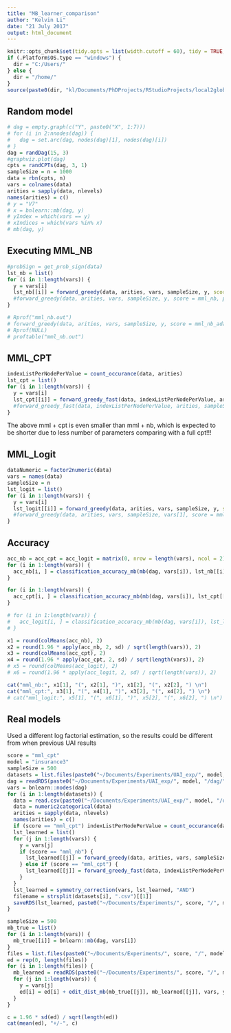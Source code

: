 ```yaml
---
title: "MB_learner_comparison"
author: "Kelvin Li"
date: "21 July 2017"
output: html_document
---
```


```r
knitr::opts_chunk$set(tidy.opts = list(width.cutoff = 60), tidy = TRUE, echo = F, eval = T)
if (.Platform$OS.type == "windows") {
  dir = "C:/Users/"
} else {
  dir = "/home/"
}
source(paste0(dir, "kl/Documents/PhDProjects/RStudioProjects/local2global/scripts/load_libraries.R"))
```

## Random model
```r
# dag = empty.graph(c("Y", paste0("X", 1:7)))
# for (i in 2:nnodes(dag)) {
#   dag = set.arc(dag, nodes(dag)[1], nodes(dag)[i])
# }
dag = randDag(15, 3)
#graphviz.plot(dag)
cpts = randCPTs(dag, 3, 1)
sampleSize = n = 1000
data = rbn(cpts, n)
vars = colnames(data)
arities = sapply(data, nlevels)
names(arities) = c()
# y = "V7"
# x = bnlearn::mb(dag, y)
# yIndex = which(vars == y)
# xIndices = which(vars %in% x)
# mb(dag, y)
```

## Executing MML_NB
```r
#probSign = get_prob_sign(data)
lst_nb = list() 
for (i in 1:length(vars)) {
  y = vars[i]
  lst_nb[[i]] = forward_greedy(data, arities, vars, sampleSize, y, score = mml_nb_adaptive, debug = F)
  #forward_greedy(data, arities, vars, sampleSize, y, score = mml_nb, probSign = probSign, debug = T)
}

# Rprof("mml_nb.out")
# forward_greedy(data, arities, vars, sampleSize, y, score = mml_nb_adaptive, debug = F)
# Rprof(NULL)
# proftable("mml_nb.out")


```

## MML_CPT
```r
indexListPerNodePerValue = count_occurance(data, arities)
lst_cpt = list()
for (i in 1:length(vars)) {
  y = vars[i]
  lst_cpt[[i]] = forward_greedy_fast(data, indexListPerNodePerValue, arities, sampleSize, y, base = exp(1), debug = F)
  #forward_greedy_fast(data, indexListPerNodePerValue, arities, sampleSize, vars[1], base = exp(1), debug = T)
}
```
The above mml + cpt is even smaller than mml + nb, which is expected to be shorter due to less number of parameters comparing with a full cpt!!!

## MML_Logit

```r
dataNumeric = factor2numeric(data)
vars = names(data)
sampleSize = n
lst_logit = list()
for (i in 1:length(vars)) {
  y = vars[i]
  lst_logit[[i]] = forward_greedy(data, arities, vars, sampleSize, y, score = mml_logit, dataNumeric = dataNumeric, debug = F)
  #forward_greedy(data, arities, vars, sampleSize, vars[1], score = mml_logit, dataNumeric = dataNumeric, debug = T)
}
```

## Accuracy
```r
acc_nb = acc_cpt = acc_logit = matrix(0, nrow = length(vars), ncol = 2)
for (i in 1:length(vars)) {
  acc_nb[i, ] = classification_accuracy_mb(mb(dag, vars[i]), lst_nb[[i]], vars, vars[i])
}

for (i in 1:length(vars)) {
  acc_cpt[i, ] = classification_accuracy_mb(mb(dag, vars[i]), lst_cpt[[i]], vars, vars[i])  
}

# for (i in 1:length(vars)) {
#   acc_logit[i, ] = classification_accuracy_mb(mb(dag, vars[i]), lst_logit[[i]], vars, vars[i])  
# }

x1 = round(colMeans(acc_nb), 2)
x2 = round(1.96 * apply(acc_nb, 2, sd) / sqrt(length(vars)), 2)
x3 = round(colMeans(acc_cpt), 2)
x4 = round(1.96 * apply(acc_cpt, 2, sd) / sqrt(length(vars)), 2)
# x5 = round(colMeans(acc_logit), 2)
# x6 = round(1.96 * apply(acc_logit, 2, sd) / sqrt(length(vars)), 2)

cat("mml_nb:", x1[1], "(", x2[1], ")", x1[2], "(", x2[2], ") \n")
cat("mml_cpt:", x3[1], "(", x4[1], ")", x3[2], "(", x4[2], ") \n")
# cat("mml_logit:", x5[1], "(", x6[1], ")", x5[2], "(", x6[2], ") \n")
```

## Real models
Used a different log factorial estimation, so the results could be different from when previous UAI results
```r
score = "mml_cpt"
model = "insurance3"
sampleSize = 500
datasets = list.files(paste0("~/Documents/Experiments/UAI_exp/", model, "/data_csv/", sampleSize, "/"))
dag = readRDS(paste0("~/Documents/Experiments/UAI_exp/", model, "/dag/", model, ".rds"))
vars = bnlearn::nodes(dag)
for (i in 1:length(datasets)) {
  data = read.csv(paste0("~/Documents/Experiments/UAI_exp/", model, "/data_csv/", sampleSize, "/", datasets[i]))  
  data = numeric2categorical(data)
  arities = sapply(data, nlevels)
  names(arities) = c()
  if (score == "mml_cpt") indexListPerNodePerValue = count_occurance(data, arities)
  lst_learned = list() 
  for (j in 1:length(vars)) {
    y = vars[j]
    if (score == "mml_nb") {
      lst_learned[[j]] = forward_greedy(data, arities, vars, sampleSize, y, score = mml_nb_adaptive)
    } else if (score == "mml_cpt") {
      lst_learned[[j]] = forward_greedy_fast(data, indexListPerNodePerValue, arities, sampleSize, y, base = exp(1))
    }
  }
  lst_learned = symmetry_correction(vars, lst_learned, "AND")
  filename = strsplit(datasets[i], ".csv")[[1]]
  saveRDS(lst_learned, paste0("~/Documents/Experiments/", score, "/", model, "/mb_learned/", sampleSize, "/", filename, ".rds"))
}
```

```r
sampleSize = 500
mb_true = list()
for (i in 1:length(vars)) {
  mb_true[[i]] = bnlearn::mb(dag, vars[i])
}
files = list.files(paste0("~/Documents/Experiments/", score, "/", model, "/mb_learned/", sampleSize))
ed = rep(0, length(files)) 
for (i in 1:length(files)) {
  mb_learned = readRDS(paste0("~/Documents/Experiments/", score, "/", model, "/mb_learned/", sampleSize, "/", files[i]))
  for (j in 1:length(vars)) {
    y = vars[j]
    ed[i] = ed[i] + edit_dist_mb(mb_true[[j]], mb_learned[[j]], vars, y)
  }
}

c = 1.96 * sd(ed) / sqrt(length(ed))
cat(mean(ed), "+/-", c)
```








